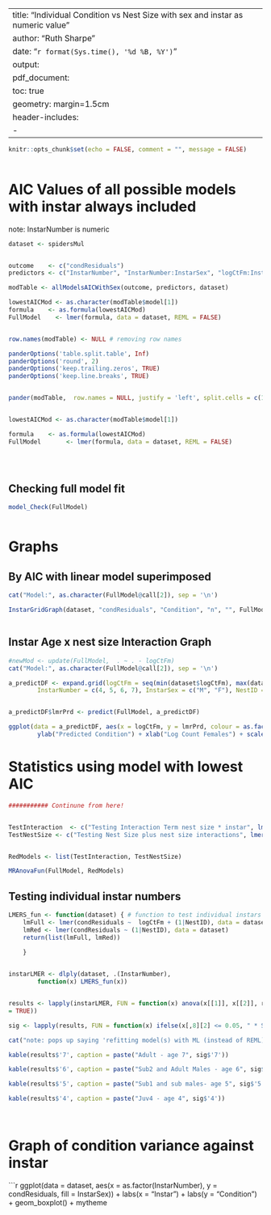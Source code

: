 

---
title: "Individual Condition vs Nest Size with sex and instar as numeric value"
author: "Ruth Sharpe"
date: "`r format(Sys.time(), '%d %B, %Y')`"
output:
  pdf_document:
    toc: true
geometry: margin=1.5cm
header-includes:
    - \usepackage{caption}
---

\captionsetup[table]{labelformat=empty}

```{r include = FALSE}
knitr::opts_chunk$set(echo = FALSE, comment = "", message = FALSE)
	
```

AIC Values of all possible models with instar always included
====================

note: InstarNumber is numeric

```{r kable, results='asis',  echo = FALSE, warnings = FALSE, message = FALSE}

dataset <- spidersMul


outcome    <- c("condResiduals")
predictors <- c("InstarNumber", "InstarNumber:InstarSex", "logCtFm:InstarNumber", "logCtFm:InstarNumber:InstarSex")

modTable <- allModelsAICWithSex(outcome, predictors, dataset)

lowestAICMod <- as.character(modTable$model[1])
formula    <- as.formula(lowestAICMod)
FullModel    <- lmer(formula, data = dataset, REML = FALSE)


row.names(modTable) <- NULL # removing row names

panderOptions('table.split.table', Inf)
panderOptions('round', 2)
panderOptions('keep.trailing.zeros', TRUE)
panderOptions('keep.line.breaks', TRUE)


pander(modTable,  row.names = NULL, justify = 'left', split.cells = c(1, 2, 61, 2))


lowestAICMod <- as.character(modTable$model[1])

formula    <- as.formula(lowestAICMod)
FullModel       <- lmer(formula, data = dataset, REML = FALSE)


	
```

\pagebreak

Checking full model fit
--------------------


```{r ModelFit, fig.height=4, fig.width=4}

model_Check(FullModel)



```


Graphs
====================


By AIC with linear model superimposed
--------------------
 

```{r, fig.height=7, fig.width=13}


cat("Model:", as.character(FullModel@call[2]), sep = '\n')

InstarGridGraph(dataset, "condResiduals", "Condition", "n", "", FullModel, "y")



```

Instar Age x nest size Interaction Graph
--------------------
 

```{r, fig.height=7, fig.width=13}

#newMod <- update(FullModel,  . ~ . - logCtFm)
cat("Model:", as.character(FullModel@call[2]), sep = '\n')

a_predictDF <- expand.grid(logCtFm = seq(min(dataset$logCtFm), max(dataset$logCtFm), by = 0.1), 
		InstarNumber = c(4, 5, 6, 7), InstarSex = c("M", "F"), NestID = c("44.4EX12"))


a_predictDF$lmrPrd <- predict(FullModel, a_predictDF)

ggplot(data = a_predictDF, aes(x = logCtFm, y = lmrPrd, colour = as.factor(InstarNumber))) + geom_line(size = 1) + mytheme +
		ylab("Predicted Condition") + xlab("Log Count Females") + scale_colour_discrete(name = "Instar Age")


```

\pagebreak


Statistics using model with lowest AIC
====================


```{r Stats,  results='asis', echo = FALSE, comment = "", }

########### Continune from here!


TestInteraction  <- c("Testing Interaction Term nest size * instar", lmer(condResiduals ~ logCtFm +  (1|NestID), data = dataset, REML = FALSE))
TestNestSize <- c("Testing Nest Size plus nest size interactions", lmer(condResiduals ~  (1|NestID) , data = dataset, REML = FALSE))


RedModels <- list(TestInteraction, TestNestSize)

MRAnovaFun(FullModel, RedModels)

```

Testing individual instar numbers
--------------------

```{r IndInstars,  results='asis', echo = FALSE, comment = "", tab.cap = NULL, message = FALSE, warning = FALSE, hold = TRUE}


LMERS_fun <- function(dataset) { # function to test individual instars 	
    lmFull <- lmer(condResiduals ~  logCtFm + (1|NestID), data = dataset)
    lmRed <- lmer(condResiduals ~ (1|NestID), data = dataset)
    return(list(lmFull, lmRed))
	
    }


instarLMER <- dlply(dataset, .(InstarNumber),        
		function(x) LMERS_fun(x))


results <- lapply(instarLMER, FUN = function(x) anova(x[[1]], x[[2]], refit
= TRUE))

sig <- lapply(results, FUN = function(x) ifelse(x[,8][2] <= 0.05, " * SIGNIFICANT *", "not significant"))

cat("note: pops up saying 'refitting model(s) with ML (instead of REML)'", "but if make anova refit = FALSE results don't make sense", sep = '\n')

kable(results$'7', caption = paste("Adult - age 7", sig$'7'))

kable(results$'6', caption = paste("Sub2 and Adult Males - age 6", sig$'6'))

kable(results$'5', caption = paste("Sub1 and sub males- age 5", sig$'5'))

kable(results$'4', caption = paste("Juv4 - age 4", sig$'4'))

	
```

Graph of condition variance against instar
====================

```{r, fig.height=6, fig.width=8, echo = FALSE}
ggplot(data = dataset, aes(x = as.factor(InstarNumber), y = condResiduals, fill = InstarSex)) +
	labs(x = "Instar") + labs(y = "Condition") + geom_boxplot() + mytheme
